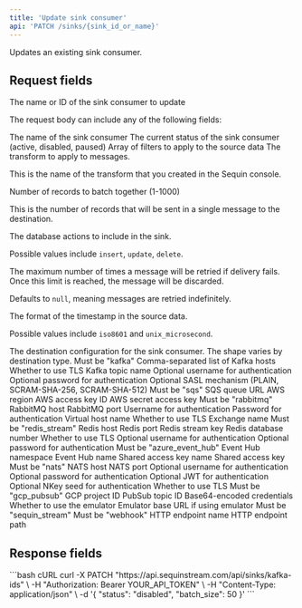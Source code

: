```yaml
---
title: 'Update sink consumer'
api: 'PATCH /sinks/{sink_id_or_name}'
---
```



Updates an existing sink consumer.

## Request fields

<ParamField path="sink_id_or_name" type="string" required>
  The name or ID of the sink consumer to update
</ParamField>

The request body can include any of the following fields:

<ParamField body="name" type="string">
  The name of the sink consumer
</ParamField>

<ParamField body="status" type="string">
  The current status of the sink consumer (active, disabled, paused)
</ParamField>

<ParamField body="filters" type="array">
  Array of filters to apply to the source data
</ParamField>

<ParamField body="transform" type="string">
  The transform to apply to messages.

  This is the name of the transform that you created in the Sequin console.
</ParamField>

<ParamField body="batch_size" type="integer">
  Number of records to batch together (1-1000)

  This is the number of records that will be sent in a single message to the destination.
</ParamField>

<ParamField body="actions" type="array">
  The database actions to include in the sink.

  Possible values include `insert`, `update`, `delete`.
</ParamField>

<ParamField body="max_retry_count" type="integer">
  The maximum number of times a message will be retried if delivery fails. Once this limit is reached, the message will be discarded.

  Defaults to `null`, meaning messages are retried indefinitely.
</ParamField>

<ParamField body="timestamp_format" type="string">
  The format of the timestamp in the source data.

  Possible values include `iso8601` and `unix_microsecond`.
</ParamField>

<ParamField body="destination" type="object">
  The destination configuration for the sink consumer. The shape varies by destination type.
  <Expandable title="Kafka">
    <ParamField body="type" type="string">
      Must be "kafka"
    </ParamField>
    <ParamField body="hosts" type="string">
      Comma-separated list of Kafka hosts
    </ParamField>
    <ParamField body="tls" type="boolean">
      Whether to use TLS
    </ParamField>
    <ParamField body="topic" type="string">
      Kafka topic name
    </ParamField>
    <ParamField body="username" type="string">
      Optional username for authentication
    </ParamField>
    <ParamField body="password" type="string">
      Optional password for authentication
    </ParamField>
    <ParamField body="sasl_mechanism" type="string">
      Optional SASL mechanism (PLAIN, SCRAM-SHA-256, SCRAM-SHA-512)
    </ParamField>
  </Expandable>

  <Expandable title="SQS">
    <ParamField body="type" type="string">
      Must be "sqs"
    </ParamField>
    <ParamField body="queue_url" type="string">
      SQS queue URL
    </ParamField>
    <ParamField body="region" type="string">
      AWS region
    </ParamField>
    <ParamField body="access_key_id" type="string">
      AWS access key ID
    </ParamField>
    <ParamField body="secret_access_key" type="string">
      AWS secret access key
    </ParamField>
  </Expandable>

  <Expandable title="RabbitMQ">
    <ParamField body="type" type="string">
      Must be "rabbitmq"
    </ParamField>
    <ParamField body="host" type="string">
      RabbitMQ host
    </ParamField>
    <ParamField body="port" type="integer">
      RabbitMQ port
    </ParamField>
    <ParamField body="username" type="string">
      Username for authentication
    </ParamField>
    <ParamField body="password" type="string">
      Password for authentication
    </ParamField>
    <ParamField body="virtual_host" type="string">
      Virtual host name
    </ParamField>
    <ParamField body="tls" type="boolean">
      Whether to use TLS
    </ParamField>
    <ParamField body="exchange" type="string">
      Exchange name
    </ParamField>
  </Expandable>

  <Expandable title="Redis Stream">
    <ParamField body="type" type="string">
      Must be "redis_stream"
    </ParamField>
    <ParamField body="host" type="string">
      Redis host
    </ParamField>
    <ParamField body="port" type="integer">
      Redis port
    </ParamField>
    <ParamField body="stream_key" type="string">
      Redis stream key
    </ParamField>
    <ParamField body="database" type="integer">
      Redis database number
    </ParamField>
    <ParamField body="tls" type="boolean">
      Whether to use TLS
    </ParamField>
    <ParamField body="username" type="string">
      Optional username for authentication
    </ParamField>
    <ParamField body="password" type="string">
      Optional password for authentication
    </ParamField>
  </Expandable>

  <Expandable title="Azure Event Hub">
    <ParamField body="type" type="string">
      Must be "azure_event_hub"
    </ParamField>
    <ParamField body="namespace" type="string">
      Event Hub namespace
    </ParamField>
    <ParamField body="event_hub_name" type="string">
      Event Hub name
    </ParamField>
    <ParamField body="shared_access_key_name" type="string">
      Shared access key name
    </ParamField>
    <ParamField body="shared_access_key" type="string">
      Shared access key
    </ParamField>
  </Expandable>

  <Expandable title="NATS">
    <ParamField body="type" type="string">
      Must be "nats"
    </ParamField>
    <ParamField body="host" type="string">
      NATS host
    </ParamField>
    <ParamField body="port" type="integer">
      NATS port
    </ParamField>
    <ParamField body="username" type="string">
      Optional username for authentication
    </ParamField>
    <ParamField body="password" type="string">
      Optional password for authentication
    </ParamField>
    <ParamField body="jwt" type="string">
      Optional JWT for authentication
    </ParamField>
    <ParamField body="nkey_seed" type="string">
      Optional NKey seed for authentication
    </ParamField>
    <ParamField body="tls" type="boolean">
      Whether to use TLS
    </ParamField>
  </Expandable>

  <Expandable title="GCP PubSub">
    <ParamField body="type" type="string">
      Must be "gcp_pubsub"
    </ParamField>
    <ParamField body="project_id" type="string">
      GCP project ID
    </ParamField>
    <ParamField body="topic_id" type="string">
      PubSub topic ID
    </ParamField>
    <ParamField body="credentials" type="string">
      Base64-encoded credentials
    </ParamField>
    <ParamField body="use_emulator" type="boolean">
      Whether to use the emulator
    </ParamField>
    <ParamField body="emulator_base_url" type="string">
      Emulator base URL if using emulator
    </ParamField>
  </Expandable>

  <Expandable title="Sequin Stream">
    <ParamField body="type" type="string">
      Must be "sequin_stream"
    </ParamField>
  </Expandable>

  <Expandable title="Webhook">
    <ParamField body="type" type="string">
      Must be "webhook"
    </ParamField>
    <ParamField body="http_endpoint" type="string">
      HTTP endpoint name
    </ParamField>
    <ParamField body="http_endpoint_path" type="string">
      HTTP endpoint path
    </ParamField>
  </Expandable>
</ParamField>

## Response fields

<SinkConsumerResponseSnippet />

<RequestExample>
  ```bash cURL
  curl -X PATCH "https://api.sequinstream.com/api/sinks/kafka-ids" \
    -H "Authorization: Bearer YOUR_API_TOKEN" \
    -H "Content-Type: application/json" \
    -d '{
      "status": "disabled",
      "batch_size": 50
    }'
  ```
</RequestExample> 

<SinkConsumerResponseExample />